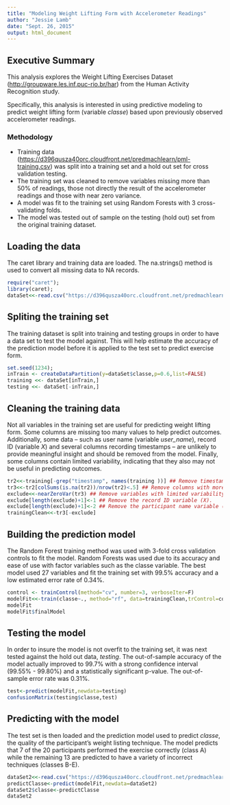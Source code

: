```yaml
---
title: "Modeling Weight Lifting Form with Accelerometer Readings"
author: "Jessie Lamb"
date: "Sept. 26, 2015"
output: html_document
---
```


## Executive Summary
This analysis explores the Weight Lifting Exercises Dataset (<http://groupware.les.inf.puc-rio.br/har>) from the Human Activity Recognition study.

Specifically, this analysis is interested in using predictive modeling to predict weight lifting form (variable *classe*) based upon previously observed accelerometer readings.
 
### Methodology
 * Training data (<https://d396qusza40orc.cloudfront.net/predmachlearn/pml-training.csv>) was split into a training set and a hold out set for cross validation testing.
 * The training set was cleaned to remove variables missing more than 50% of readings, those not directly the result of the accelerometer readings and those with near zero variance.
 * A model was fit to the training set using Random Forests with 3 cross-validating folds.
 * The model was tested out of sample on the testing (hold out) set from the original training dataset.

## Loading the data
The caret library and training data are loaded. The na.strings() method is used to convert all missing data to NA records.

```r
require("caret");
library(caret);
dataSet<<-read.csv("https://d396qusza40orc.cloudfront.net/predmachlearn/pml-training.csv",na.strings=c("NA","#DIV/0!",""));
```

## Spliting the training set
The training dataset is split into training and testing groups in order to have a data set to test the model against. This will help estimate the accuracy of the prediction model before it is applied to the test set to predict exercise form.

```r
set.seed(1234);
inTrain <- createDataPartition(y=dataSet$classe,p=0.6,list=FALSE)
training <<- dataSet[inTrain,]
testing <<- dataSet[-inTrain,]
```

## Cleaning the training data
Not all variables in the training set are useful for predicting weight lifting form. Some columns are missing too many values to help predict outcomes. Additionally, some data -- such as user name (variable *user_name*), record ID (variable *X*) and several columns recording timestamps -- are unlikely to provide meaningful insight and should be removed from the model. Finally, some columns contain limited variability, indicating that they also may not be useful in predicting outcomes.

```r
tr2<<-training[-grep("timestamp", names(training ))] ## Remove timestamp variables.
tr3<<-tr2[colSums(is.na(tr2))/nrow(tr2)<.5] ## Remove columns with more than 50% of values missing.
exclude<<-nearZeroVar(tr3) ## Remove variables with limited variability.
exclude[length(exclude)+1]<-1 ## Remove the record ID variable (X).
exclude[length(exclude)+1]<-2 ## Remove the participant name variable (user_name).
trainingClean<<-tr3[-exclude]
```

## Building the prediction model
The Random Forest training method was used with 3-fold cross validation controls to fit the model. Random Forests was used due to its accuracy and ease of use with factor variables such as the classe variable. The best model used 27 variables and fit the training set with 99.5% accuracy and a low estimated error rate of 0.34%.

```r
control <- trainControl(method="cv", number=3, verboseIter=F)
modelFit<<-train(classe~., method="rf", data=trainingClean,trControl=control)
modelFit
modelFit$finalModel
```

## Testing the model
In order to insure the model is not overfit to the training set, it was next tested against the hold out data, *testing*. The out-of-sample accuracy of the model actually improved to 99.7% with a strong confidence interval (99.55% - 99.80%) and a statistically significant p-value. The out-of-sample error rate was 0.31%.

```r
test<-predict(modelFit,newdata=testing)
confusionMatrix(testing$classe,test)
```

## Predicting with the model
The test set is then loaded and the prediction model used to predict *classe*, the quality of the participant's weight listing technique. The model predicts that 7 of the 20 participants performed the exercise correctly (class A) while the remaining 13 are predicted to have a variety of incorrect techniques (classes B-E).

```r
dataSet2<<-read.csv("https://d396qusza40orc.cloudfront.net/predmachlearn/pml-testing.csv");
predictClasse<-predict(modelFit,newdata=dataSet2)
dataSet2$classe<-predictClasse
dataSet2
```
